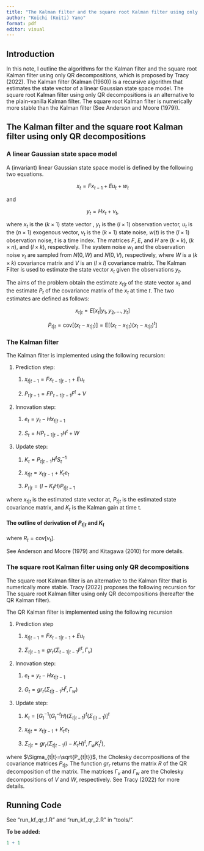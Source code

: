 ```yaml
---
title: "The Kalman filter and the square root Kalman filter using only QR decompositions"
author: "Koichi (Koiti) Yano"
format: pdf
editor: visual
---
```


## Introduction

In this note, I outline the algorithms for the Kalman filter and the square root Kalman filter using only QR decompositions, which is proposed by Tracy (2022). The Kalman filter (Kalman (1960)) is a recursive algorithm that estimates the state vector of a linear Gaussian state space model. The square root Kalman filter using only QR decompositions is an alternative to the plain-vanilla Kalman filter. The square root Kalman filter is numerically more stable than the Kalman filter (See Anderson and Moore (1979)).

## The Kalman filter and the square root Kalman filter using only QR decompositions

### A linear Gaussian state space model

A (invariant) linear Gaussian state space model is defined by the following two equations.

$$
x_t=Fx_{t-1} + E u_t + w_t
$$

and

$$y_t=Hx_t+v_t,$$

where $x_t$ is the $(k \times 1)$ state vector , $y_t$ is the $(l \times 1)$ observation vector, $u_t$ is the $(n \times 1)$ exogenous vector, $v_t$ is the $(k \times 1)$ state noise, $w(t)$ is the $(l \times 1)$ observation noise, $t$ is a time index. The matrices $F$, $E$, and $H$ are $(k \times k)$, $(k \times n)$, and $(l \times k)$, respectively. The system noise $w_t$ and the observation noise $v_t$ are sampled from $N(0, W)$ and $N(0,V)$, respectively, where $W$ is a $(k \times k)$ covariance matrix and $V$ is an $(l \times l)$ covariance matrix. The Kalman Filter is used to estimate the state vector $x_t$ given the observations $y_t$.

The aims of the problem obtain the estimate $x_{t|t}$ of the state vector $x_t$ and the estimate $P_{t}$ of the covariance matrix of the $x_t$ at time $t$. The two estimates are defined as follows:

$$
x_{t|t} = E[x_t|y_1, y_2, \ldots, y_t]
$$

$$ 
P_{t|t} = \text{cov}\bigl[ (x_t - x_{t|t}) \bigr] = \text{E}\bigl[(x_t - x_{t|t})(x_t - x_{t|t})^t \bigr]
$$

### The Kalman filter

The Kalman filter is implemented using the following recursion:

1.  Prediction step:

    1.  $x_{t|t-1} = F x_{t-1|t-1} + E u_t$

    2.  $P_{t|t-1} = F P_{t-1|t-1} F^t + V$

2.  Innovation step:

    1.  $e_t = y_t - H x_{t|t-1}$

    2.  $S_t = H P_{t-1|t-1}H^t + W$

3.  Update step:

    1.  $K_t=P_{t|t-1} H^t S_t^{-1}$

    2.  $x_{t|t} = x_{t|t-1} + K_t e_t$

    3.  $P_{t|t} = (I - K_t H) P_{t|t-1}$

where $x_{t|t}$ is the estimated state vector at, $P_{t|t}$ is the estimated state covariance matrix, and $K_t$ is the Kalman gain at time t.

#### The outline of derivation of $P_{t|t}$ and $K_t$

\begin{align*}
P_{t|t} &= \text{cov}\bigl[ x_t - x_{t|t} \bigr] \\
P_{t|t} &= \text{cov}\bigl[ x_t - \bigl( x_{t|t-1} + K_t e_t \bigr) \bigr] \\
P_{t|t} &= \text{cov}\bigl[ x_t - \bigl( x_{t|t-1} + K_t (y_t - H x_{t|t-1}) \bigr) \bigr] \\
P_{t|t} &= \text{cov}\bigl[ x_t - \bigl( x_{t|t-1} + K_t (Hx_t+v_t - H x_{t|t-1}) \bigr) \bigr] \\
P_{t|t} &= \text{cov}\bigl[ (I - K_t H)(x_t - x_{t|t-1}) - K_t v_t)\bigr] \\
P_{t|t} &= (I - K_t H) \text{cov}\bigl[(x_t - x_{t|t-1}) \bigr] {(I - K_t H)}^t + K_t \text{cov}\bigl[v_t \bigr] K_t^t \\
P_{t|t} &= (I - K_t H) P_{t|t-1} {(I - K_t H)}^t + K_t R_t K_t^t,
\end{align*} where $R_t = \text{cov}\bigl[v_t \bigr]$.

\begin{align*}
&P_{t|t} = P_{t|t-1} - K_t H P_{t|t-1} -  P_{t|t-1} H^t {K_t}^t + K_t R K_t^t \\
&\frac{\partial tr(P_{t|t})}{\partial K_t} = -2 {(H P_{t|t-1})}^t + 2 K_t S_t = 0 \\
&K_t = P_{t|t-1} H^t S_t^{-1},
\end{align*}

See Anderson and Moore (1979) and Kitagawa (2010) for more details.

### The square root Kalman filter using only QR decompositions

The square root Kalman filter is an alternative to the Kalman filter that is numerically more stable. Tracy (2022) proposes the following recursion for The square root Kalman filter using only QR decompositions (hereafter the QR Kalman filter).

The QR Kalman filter is implemented using the following recursion

1.  Prediction step

    1.  $x_{t|t-1} = F x_{t-1|t-1} + E u_t$

    2.  $\Sigma_{t|t-1} = gr_r(\Sigma_{t-1|t-1} F^t, \Gamma_v)$

2.  Innovation step:

    1.  $e_t = y_t - H x_{t|t-1}$

    2.  $G_t = gr_r (\Sigma_{t|t-1} H^t, \Gamma_w)$

3.  Update step:

    1.  $K_t={[G_t^{-1} (G_t^{-t} H) {(\Sigma_{t|t-1})}^t(\Sigma_{t|t-1})]}^t$

    2.  $x_{t|t} = x_{t|t-1} + K_t e_t$

    3.  $\Sigma_{t|t} = gr_r(\Sigma_{t|t-1}{(I - K_t H)}^t, \Gamma_w {K_t}^t),$

where $\Sigma_{t|t}=\sqrt{P_{t|t}}$, the Cholesky decompositions of the covariance matrices $P_{t|t}$. The function $gr_r$ returns the matrix $R$ of the QR decomposition of the matrix. The matrices $\Gamma_v$ and $\Gamma_w$ are the Cholesky decompositions of $V$ and $W$, respectively. See Tracy (2022) for more details.

## Running Code

See "run_kf_qr_1.R" and "run_kf_qr_2.R" in "tools/".

**To be added:**

```r
1 + 1
```
